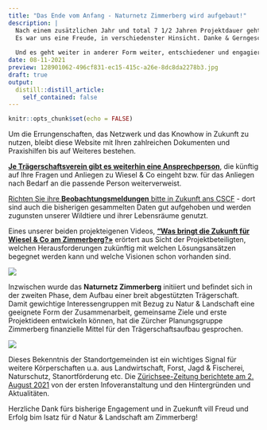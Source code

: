 ```yaml
---
title: "Das Ende vom Anfang - Naturnetz Zimmerberg wird aufgebaut!"
description: |
  Nach einem zusätzlichen Jahr und total 7 1/2 Jahren Projektdauer geht Wiesel & Co am Zimmerberg jetzt definitiv zu Ende.
  Es war uns eine Freude, in verschiedenster Hinsicht. Danke & Gerngeschehen.
  
  Und es geht weiter in anderer Form weiter, entschiedener und engagierter wie nie zuvor.
date: 08-11-2021
preview: 128901062-496cf831-ec15-415c-a26e-8dc8da2278b3.jpg
draft: true
output:
  distill::distill_article:
    self_contained: false
---
```



```r
knitr::opts_chunk$set(echo = FALSE)
```

Um die Errungenschaften, das Netzwerk und das Knowhow in Zukunft zu nutzen, bleibt diese Website mit Ihren zahlreichen Dokumenten und Praxishilfen bis auf Weiteres bestehen. 

**[Je Trägerschaftsverein gibt es weiterhin eine Ansprechperson](/ueber-uns/27-die-traegerschaft-wir-stellen-uns-vor/)**, die künftig auf Ihre Fragen und Anliegen zu Wiesel & Co eingeht bzw. für das Anliegen nach Bedarf an die passende Person weiterverweist.

[Richten Sie ihre **Beobachtungsmeldungen** bitte in Zukunft ans CSCF](/Beobachtung-Melden.html) - dort sind auch die bisherigen gesammelten Daten gut aufgehoben und werden zugunsten unserer Wildtiere und ihrer Lebensräume genutzt.

Eines unserer beiden projekteigenen Videos, **["Was bringt die Zukunft für Wiesel & Co am Zimmerberg?»](youtube Link folgt wohl erst im September)** erörtert aus Sicht der Projektbeteiligten, welchen Herausforderungen zukünftig mit welchen Lösungsansätzen begegnet werden kann und welche Visionen schon vorhanden sind.

![](128899128-2b4de64d-f277-45c6-beba-5a3da3a2e969.JPG)

Inzwischen wurde das **Naturnetz Zimmerberg** initiiert und befindet sich in der zweiten Phase, dem Aufbau einer breit abgestützten Trägerschaft. 
Damit gewichtige Interessengruppen mit Bezug zu Natur & Landschaft eine geeignete Form der Zusammenarbeit, gemeinsame Ziele und erste Projektideen entwickeln können, hat die Zürcher Planungsgruppe Zimmerberg finanzielle Mittel für den Trägerschaftsaufbau gesprochen. 

![](128898851-f90d1665-ff45-4081-9384-347fa7bc3452.jpg)

Dieses Bekenntnis der Standortgemeinden ist ein wichtiges Signal für weitere Körperschaften u.a. aus Landwirtschaft, Forst, Jagd & Fischerei, Naturschutz, Stanortförderung etc. 
Die [Zürichsee-Zeitung berichtete am 2. August 2021](https://www.zsz.ch/neues-netzwerk-soll-natur-am-linken-seeufer-foerdern-822039542417) von der ersten Infoveranstaltung und den Hintergründen und Aktualitäten.

Herzliche Dank fürs bisherige Engagement und in Zuekunft vill Freud und Erfolg bim Isatz für d Natur & Landschaft am Zimmerberg!
